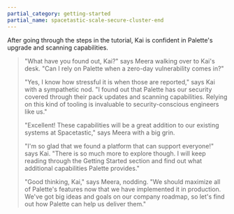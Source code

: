```yaml
---
partial_category: getting-started
partial_name: spacetastic-scale-secure-cluster-end
---
```


After going through the steps in the tutorial, Kai is confident in Palette's upgrade and scanning capabilities.

> "What have you found out, Kai?" says Meera walking over to Kai's desk. "Can I rely on Palette when a zero-day
> vulnerability comes in?"
>
> "Yes, I know how stressful it is when those are reported," says Kai with a sympathetic nod. "I found out that Palette
> has our security covered through their pack updates and scanning capabilities. Relying on this kind of tooling is
> invaluable to security-conscious engineers like us."
>
> "Excellent! These capabilities will be a great addition to our existing systems at Spacetastic," says Meera with a big
> grin.
>
> "I'm so glad that we found a platform that can support everyone!" says Kai. "There is so much more to explore though.
> I will keep reading through the Getting Started section and find out what additional capabilities Palette provides."
>
> "Good thinking, Kai," says Meera, nodding. "We should maximize all of Palette's features now that we have implemented
> it in production. We've got big ideas and goals on our company roadmap, so let's find out how Palette can help us
> deliver them."
